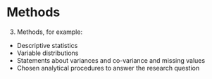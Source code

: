 # Methods

3. Methods, for example:
- Descriptive statistics
- Variable distributions
- Statements about variances and co-variance and missing values
- Chosen analytical procedures to answer the research question
